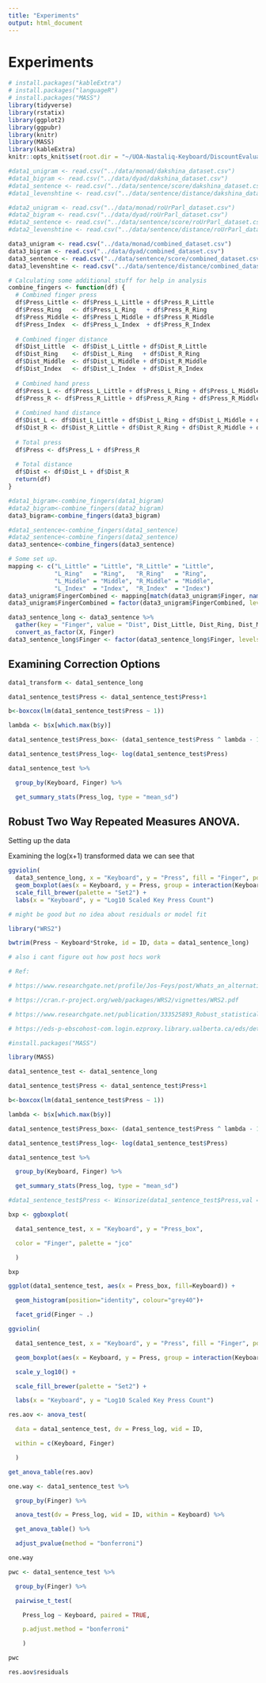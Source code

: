 ```yaml
---
title: "Experiments"
output: html_document
---
```


# Experiments

```r
# install.packages("kableExtra")
# install.packages("languageR")
# install.packages("MASS")
library(tidyverse)
library(rstatix)
library(ggplot2)
library(ggpubr)
library(knitr)
library(MASS)
library(kableExtra)
knitr::opts_knit$set(root.dir = "~/UOA-Nastaliq-Keyboard/DiscountEvaluation/src_r/")
```

```r
#data1_unigram <- read.csv("../data/monad/dakshina_dataset.csv")
#data1_bigram <- read.csv("../data/dyad/dakshina_dataset.csv")
#data1_sentence <- read.csv("../data/sentence/score/dakshina_dataset.csv")
#data1_levenshtine <- read.csv("../data/sentence/distance/dakshina_dataset.csv")

#data2_unigram <- read.csv("../data/monad/roUrParl_dataset.csv")
#data2_bigram <- read.csv("../data/dyad/roUrParl_dataset.csv")
#data2_sentence <- read.csv("../data/sentence/score/roUrParl_dataset.csv")
#data2_levenshtine <- read.csv("../data/sentence/distance/roUrParl_dataset.csv")

data3_unigram <- read.csv("../data/monad/combined_dataset.csv")
data3_bigram <- read.csv("../data/dyad/combined_dataset.csv")
data3_sentence <- read.csv("../data/sentence/score/combined_dataset.csv")
data3_levenshtine <- read.csv("../data/sentence/distance/combined_dataset.csv")
```

```r
# Calculating some additional stuff for help in analysis
combine_fingers <- function(df) {
  # Combined finger press
  df$Press_Little <- df$Press_L_Little + df$Press_R_Little
  df$Press_Ring   <- df$Press_L_Ring   + df$Press_R_Ring
  df$Press_Middle <- df$Press_L_Middle + df$Press_R_Middle
  df$Press_Index  <- df$Press_L_Index  + df$Press_R_Index
  
  # Combined finger distance
  df$Dist_Little  <- df$Dist_L_Little + df$Dist_R_Little
  df$Dist_Ring    <- df$Dist_L_Ring   + df$Dist_R_Ring
  df$Dist_Middle  <- df$Dist_L_Middle + df$Dist_R_Middle
  df$Dist_Index   <- df$Dist_L_Index  + df$Dist_R_Index
  
  # Combined hand press
  df$Press_L <- df$Press_L_Little + df$Press_L_Ring + df$Press_L_Middle + df$Press_L_Index
  df$Press_R <- df$Press_R_Little + df$Press_R_Ring + df$Press_R_Middle + df$Press_R_Index
  
  # Combined hand distance
  df$Dist_L <- df$Dist_L_Little + df$Dist_L_Ring + df$Dist_L_Middle + df$Dist_L_Index
  df$Dist_R <- df$Dist_R_Little + df$Dist_R_Ring + df$Dist_R_Middle + df$Dist_R_Index
  
  # Total press
  df$Press <- df$Press_L + df$Press_R
  
  # Total distance
  df$Dist <- df$Dist_L + df$Dist_R
  return(df)
}

#data1_bigram<-combine_fingers(data1_bigram)
#data2_bigram<-combine_fingers(data2_bigram)
data3_bigram<-combine_fingers(data3_bigram)

#data1_sentence<-combine_fingers(data1_sentence)
#data2_sentence<-combine_fingers(data2_sentence)
data3_sentence<-combine_fingers(data3_sentence)
```

```r
# Some set up.
mapping <- c("L_Little" = "Little", "R_Little" = "Little",
             "L_Ring"   = "Ring",   "R_Ring"   = "Ring",
             "L_Middle" = "Middle", "R_Middle" = "Middle",
             "L_Index"  = "Index",  "R_Index"  = "Index")
data3_unigram$FingerCombined <- mapping[match(data3_unigram$Finger, names(mapping))]
data3_unigram$FingerCombined = factor(data3_unigram$FingerCombined, levels = c("Little", "Ring", "Middle","Index"), ordered = TRUE)

data3_sentence_long <- data3_sentence %>%
  gather(key = "Finger", value = "Dist", Dist_Little, Dist_Ring, Dist_Middle, Dist_Index) %>%
  convert_as_factor(X, Finger)
data3_sentence_long$Finger <- factor(data3_sentence_long$Finger, levels = c("Dist_Little", "Dist_Ring", "Dist_Middle", "Dist_Index"))
```

## Examining Correction Options

```r
data1_transform <- data1_sentence_long

data1_sentence_test$Press <- data1_sentence_test$Press+1

b<-boxcox(lm(data1_sentence_test$Press ~ 1))

lambda <- b$x[which.max(b$y)]

data1_sentence_test$Press_box<- (data1_sentence_test$Press ^ lambda - 1) / lambda

data1_sentence_test$Press_log<- log(data1_sentence_test$Press)

data1_sentence_test %>%

  group_by(Keyboard, Finger) %>%

  get_summary_stats(Press_log, type = "mean_sd")
```

## Robust Two Way Repeated Measures ANOVA.

Setting up the data

Examining the log(x+1) transformed data we can see that

```r
ggviolin(
  data3_sentence_long, x = "Keyboard", y = "Press", fill = "Finger", position = position_dodge(1)) +
  geom_boxplot(aes(x = Keyboard, y = Press, group = interaction(Keyboard, Finger)),fill = "white", width = 0.1, position = position_dodge(1)) +
  scale_fill_brewer(palette = "Set2") +
  labs(x = "Keyboard", y = "Log10 Scaled Key Press Count")
```

```r

# might be good but no idea about residuals or model fit

library("WRS2")

bwtrim(Press ~ Keyboard*Stroke, id = ID, data = data1_sentence_long)

# also i cant figure out how post hocs work

# Ref:

# https://www.researchgate.net/profile/Jos-Feys/post/Whats_an_alternative_to_the_Two-Way_ANOVA_for_non-parametric_data/attachment/61ecf5a8d248c650edc223f2/AS%3A1115298686078976%401642919336087/download/feys.pdf

# https://cran.r-project.org/web/packages/WRS2/vignettes/WRS2.pdf

# https://www.researchgate.net/publication/333525893_Robust_statistical_methods_in_R_using_the_WRS2_package

# https://eds-p-ebscohost-com.login.ezproxy.library.ualberta.ca/eds/detail/detail?vid=0&sid=9deb805d-6099-4267-9607-8f6cfef9d079%40redis&bdata=JnNpdGU9ZWRzLWxpdmUmc2NvcGU9c2l0ZQ%3d%3d#db=e000xna&AN=453842 (Chapter 8.6.2)

```

<!-- ```{r} -->

<!-- # also based on koji yatani's guide -->

<!-- #subset_data <- data1_sentence[, c("ID", "Keyboard", "Dist_Little", "Dist_Ring", "Dist_Middle", "Dist_Index", "Dist")] -->

<!-- #fa <- factanal(data, factor=1) -->

<!-- new_df <- data1_sentence %>% -->

<!--   group_by(Keyboard) %>% -->

<!--   summarise(across(c(SameFinger, SameHand, SameKey, Hurdle, Reach), sum)) -->

<!-- new_df<- as.data.frame(t(new_df)) -->

<!-- colnames(new_df) <- as.character(new_df[1, ]) -->

<!-- new_df <- new_df[-1, ] -->

<!-- new_df[] <- lapply(new_df, as.integer) -->

<!-- new_df -->

<!-- #install.packages("FactoMineR") -->

<!-- library("FactoMineR") -->

<!-- CA(new_df) -->

<!-- chisq.test(new_df) -->

<!-- ``` -->

<!-- ```{r, echo=FALSE} -->

<!-- # based on koji yatani's guide -->

<!-- # https://besjournals.onlinelibrary.wiley.com/doi/full/10.1111/2041-210X.13434 -->

<!-- library(lme4) -->

<!-- library(lmerTest) -->

<!-- model <- lmer(StrokeCount ~ Keyboard + SameHand + SameFinger + SameKey + Reach + Hurdle+ (1|ID), data=data1_sentence, REML=T) -->

<!-- summary(model) -->

<!-- source("http://www.math.mcmaster.ca/~bolker/classes/s756/labs/coefplot_new.R") -->

<!-- coefplot(model) -->

<!-- vif.mer <- function (fit) { -->

<!--     ## adapted from rms::vif -->

<!--     v <- vcov(fit) -->

<!--     nam <- names(fixef(fit)) -->

<!--     ## exclude intercepts -->

<!--     ns <- sum(1 * (nam == "Intercept" | nam == "(Intercept)")) -->

<!--     if (ns > 0) { -->

<!--         v <- v[-(1:ns), -(1:ns), drop = FALSE] -->

<!--         nam <- nam[-(1:ns)] -->

<!--     } -->

<!--     d <- diag(v)^0.5 -->

<!--     v <- diag(solve(v/(d %o% d))) -->

<!--     names(v) <- nam -->

<!--     v -->

<!-- } -->

<!-- vif.mer(model) -->

<!-- panel.cor <- function(x, y, digits=3, prefix="", cex.cor, ...) -->

<!-- { -->

<!--    usr <- par("usr"); on.exit(par(usr)) -->

<!--    par(usr = c(0, 1, 0, 1)) -->

<!--    r <- cor(x, y,use="complete.obs") -->

<!--    txt <- format(c(r, 0.123456789), digits=digits)[1] -->

<!--    prefix <- "r = " -->

<!--    prefix2 <- "\nCI lower = " -->

<!--    prefix3 <- "\nCI upper = " -->

<!--    prefix4 <- "\np = " -->

<!--    rc <- cor.test(x,y) -->

<!--    rci <- rc$conf.int -->

<!--    rcp <- rc$p.value -->

<!--    star <- symnum(rcp, corr = FALSE, na = FALSE,  -->

<!--                  cutpoints = c(0, 0.001, 0.01, 0.05, 0.1, 1), -->

<!--                  symbols = c("***", "**", "*", ".", " "))  -->

<!--    txt2 <- format(c(rci, 0.123456789), digits=digits)[1] -->

<!--    txt3 <- format(c(rci, 0.123456789), digits=digits)[2] -->

<!--    txt4 <- format(c(rcp, 0.123456789), digits=digits)[1] -->

<!--    txt <- paste(prefix, txt, prefix2, txt2, prefix3, txt3, prefix4, txt4, " ", star, sep="") -->

<!--    if(missing(cex.cor)) cex.cor <- 0.8/strwidth(txt) -->

<!--    text(0.5, 0.5, txt, cex = 1) -->

<!-- } -->

<!-- pairs(data1_sentence[,2:7], lower.panel=panel.smooth, upper.panel=panel.cor) -->

<!-- ``` -->

```r

#install.packages("MASS")

library(MASS)

data1_sentence_test <- data1_sentence_long

data1_sentence_test$Press <- data1_sentence_test$Press+1

b<-boxcox(lm(data1_sentence_test$Press ~ 1))

lambda <- b$x[which.max(b$y)]

data1_sentence_test$Press_box<- (data1_sentence_test$Press ^ lambda - 1) / lambda

data1_sentence_test$Press_log<- log(data1_sentence_test$Press)

data1_sentence_test %>%

  group_by(Keyboard, Finger) %>%

  get_summary_stats(Press_log, type = "mean_sd")

#data1_sentence_test$Press <- Winsorize(data1_sentence_test$Press,val = quantile(data1_sentence_test$Press,  probs = c(0.005,0.995)))

bxp <- ggboxplot(

  data1_sentence_test, x = "Keyboard", y = "Press_box",

  color = "Finger", palette = "jco"

  )

bxp

ggplot(data1_sentence_test, aes(x = Press_box, fill=Keyboard)) +

  geom_histogram(position="identity", colour="grey40")+

  facet_grid(Finger ~ .)

ggviolin(

  data1_sentence_test, x = "Keyboard", y = "Press", fill = "Finger", position = position_dodge(1)) +

  geom_boxplot(aes(x = Keyboard, y = Press, group = interaction(Keyboard, Finger)),fill = "white", width = 0.1, position = position_dodge(1)) +

  scale_y_log10() +

  scale_fill_brewer(palette = "Set2") +

  labs(x = "Keyboard", y = "Log10 Scaled Key Press Count")

res.aov <- anova_test(

  data = data1_sentence_test, dv = Press_log, wid = ID,

  within = c(Keyboard, Finger)

  )

get_anova_table(res.aov)

one.way <- data1_sentence_test %>%

  group_by(Finger) %>%

  anova_test(dv = Press_log, wid = ID, within = Keyboard) %>%

  get_anova_table() %>%

  adjust_pvalue(method = "bonferroni")

one.way

pwc <- data1_sentence_test %>%

  group_by(Finger) %>%

  pairwise_t_test(

    Press_log ~ Keyboard, paired = TRUE,

    p.adjust.method = "bonferroni"

    )

pwc

res.aov$residuals

```

<!-- ```{r echo =" FALSE"} -->

<!-- data1_bigram_long <- data1_bigram %>% -->

<!--   gather(key = "Finger", value = "Press", Press_Little, Press_Ring, Press_Middle, Press_Index) %>% -->

<!--   convert_as_factor(X, Finger) -->

<!-- data1_bigram_long$Finger <- factor(data1_bigram_long$Finger, levels = c("Press_Little", "Press_Ring", "Press_Middle", "Press_Index")) -->

<!-- data1_bigram_long$Press<-data1_bigram_long$Press* data1_bigram_long$Frequency -->

<!-- finger_btween<-function(df){ -->

<!--   test1 <- friedmans(df, (Press_Little*Frequency) ~ Keyboard|X) -->

<!--   test2 <- friedmans(df, (Press_Ring*Frequency) ~ Keyboard|X) -->

<!--   test3 <- friedmans(df, (Press_Middle*Frequency) ~ Keyboard|X) -->

<!--   test4 <- friedmans(df, (Press_Index*Frequency) ~ Keyboard|X) -->

<!--   return ( -->

<!--     bind_rows( -->

<!--     test1 %>% mutate(Hand = "Little"), -->

<!--     test2 %>% mutate(Hand = "Ring"), -->

<!--     test3 %>% mutate(Hand = "Middle"), -->

<!--     test4 %>% mutate(Hand = "Index"))%>% -->

<!--     select(Hand, everything())) -->

<!-- } -->

<!-- finger_btween(data1_bigram) -->

<!-- finger_between_pwc<-function(df){ -->

<!--   test1 <- f_pairwise_comp(df, (Press_Little*Frequency) ~ Keyboard) -->

<!--   test2 <- f_pairwise_comp(df, (Press_Ring*Frequency) ~ Keyboard) -->

<!--   test3 <- f_pairwise_comp(df, (Press_Middle*Frequency) ~ Keyboard) -->

<!--   test4 <- f_pairwise_comp(df, (Press_Index*Frequency) ~ Keyboard) -->

<!--   return ( -->

<!--     bind_rows( -->

<!--     test1 %>% mutate(Finger = "Little"), -->

<!--     test2 %>% mutate(Finger = "Ring"), -->

<!--     test3 %>% mutate(Finger = "Middle"), -->

<!--     test4 %>% mutate(Finger = "Index"))%>% -->

<!--     select(Finger, everything())) -->

<!-- } -->

<!-- finger_between_pwc(data1_sentence) -->

<!-- ``` -->
